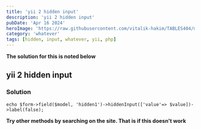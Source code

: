 ```yaml
---
title: 'yii 2 hidden input'
description: 'yii 2 hidden input'
pubDate: 'Apr 16 2024'
heroImage: 'https://raw.githubusercontent.com/vitalik-hakim/TABLES404/main/error_b/misc.png'
category: 'whatever'
tags: [hidden, input, whatever, yii, php]
---
```


**The solution for this is noted below**

## yii 2 hidden input

### Solution

```whatever
echo $form->field($model, 'hidden1')->hiddenInput(['value'=> $value])->label(false);
```

**Try other methods by searching on the site. That is if this doesn't work**

